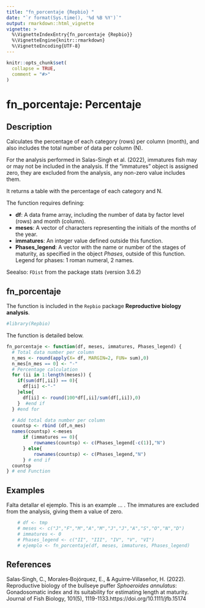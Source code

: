 ```yaml
---
title: "fn_porcentaje {Repbio} "
date: "`r format(Sys.time(), '%d %B %Y')`"
output: rmarkdown::html_vignette
vignette: >
  %\VignetteIndexEntry{fn_porcentaje {Repbio}}
  %\VignetteEngine{knitr::rmarkdown}
  %\VignetteEncoding{UTF-8}
---
```


```r
knitr::opts_chunk$set(
  collapse = TRUE,
  comment = "#>"
)
```

# fn_porcentaje: Percentaje

## Description

Calculates the percentage of each category (rows) per column (month),
and also includes the total number of data per column (N).

For the analysis performed in Salas-Singh et al. (2022), immatures fish may or
may not be included in the analysis. If the "immatures" object is assigned zero,
they are excluded from the analysis, any non-zero value includes them.

It returns a table with the percentage of each category and N.

The function requires defining:

 * **df**: A data frame array, including the number of data by factor level (rows) and month (column).  
 * **meses**: A vector of characters representing the initials of the months of the year.
 * **immatures**: An integer value defined outside this function.
 * **Phases_legend**: A vector with the name or number of the stages of maturity, as specified in the object *Phases*, outside of this function. Legend for phases: 1 roman numeral, 2 names.

Seealso: `FDist` from the package stats (version 3.6.2)


## fn_porcentaje

The function is included in the `Repbio` package **Reproductive biology analysis**.


```r
#library(Repbio)
```


The function is detailed below.

```r
fn_porcentaje <- function(df, meses, immatures, Phases_legend) {
  # Total data number per column
  n_mes <- round(apply(X= df, MARGIN=2, FUN= sum),0)
  n_mes[n_mes == 0] <- "-"
  # Percentage calculation
  for (ii in 1:length(meses)) {
    if(sum(df[,ii]) == 0){
      df[ii] <-"-"
    }else{
      df[ii] <- round(100*df[,ii]/sum(df[,ii]),0)
    }  #end if
  } #end for

  # Add total data number per column
  countsp <- rbind (df,n_mes)
  names(countsp) <-meses
      if (immatures == 0){
          rownames(countsp) <- c(Phases_legend[-c(1)],"N")
      } else{
          rownames(countsp) <- c(Phases_legend,"N")
      } # end if
  countsp
} # end Function
```


## Examples

Falta detallar el ejemplo. This is an example ... .
The immatures are excluded from the analysis, giving them a value of zero.

```r
    # df <- tmp
    # meses <- c("J","F","M","A","M","J","J","A","S","O","N","D")
    # immatures <- 0
    # Phases_legend <- c("II", "III", "IV", "V", "VI")
    # ejemplo <- fn_porcentaje(df, meses, immatures, Phases_legend)
```


## References

Salas‐Singh, C., Morales‐Bojórquez, E., & Aguirre‐Villaseñor, H. (2022). Reproductive biology of the bullseye puffer *Sphoeroides annulatus*: Gonadosomatic index and its suitability for estimating length at maturity. Journal of Fish Biology, 101(5), 1119-1133.https://doi.org/10.1111/jfb.15174
